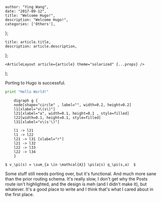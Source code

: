 

    author: "Ying Wang",
    date: "2017-09-12",
    title: "Welcome Hugo!",
    description: "Welcome Hugo!",
    categories: ['Others'],
};

    title: article.title,
    description: article.description,
};

    <ArticleLayout article={article} theme="solarized" {...props} />
);


Porting to Hugo is successful.

```python
print "Hello World!"
```

```viz-dot
    digraph g {
    node[shape="circle" , label="", width=0.2, height=0.2]
    l1[xlabel="v\(s\)"]
    l21[xlabel="a", width=0.1, height=0.1 , style=filled]
    l22[width=0.1, height=0.1, style=filled]
    l31[xlabel="v\(s'\)"]

    l1 -> l21
    l1 -> l22
    l21 -> l31 [xlabel="r"]
    l21 -> l32
    l22 -> l33
    l22 -> l34
    }
```

`$ v_\pi(s) = \sum_{a \in \mathcal{A}} \pi(a|s) q_\pi(s,a)  $`

Some stuff still needs porting over, but it's functional. And much more sane than the prior routing schema. It's really slow, I don't get why the Posts route isn't highlighted, and the design is meh (and I didn't make it), but whatever. It's a good place to write and I think that's what I cared about in the first place.
